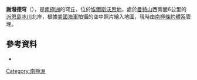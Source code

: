 {{Coord|74|52|S|99|33|W||display=title}}

'''謝潑德穹'''（{{lang-en|Shepherd Dome}}），是[[南極洲|南極洲]]的穹丘，位於[[埃爾斯沃思地|埃爾斯沃思地]]，處於[[曼特山|曼特山]]西南面6公里的[[派恩島冰川|派恩島冰川]]北岸，根據[[美國海軍|美國海軍]]拍攝的空中照片繪入地圖，現時由[[南極條約體系|南極條約體系]]管理。

==參考資料==
*{{usgs-gazetteer}}

{{DEFAULTSORT:Shepherd Dome}}
[[Category:南極洲|Category:南極洲]]


{{EllsworthLand-geo-stub}}